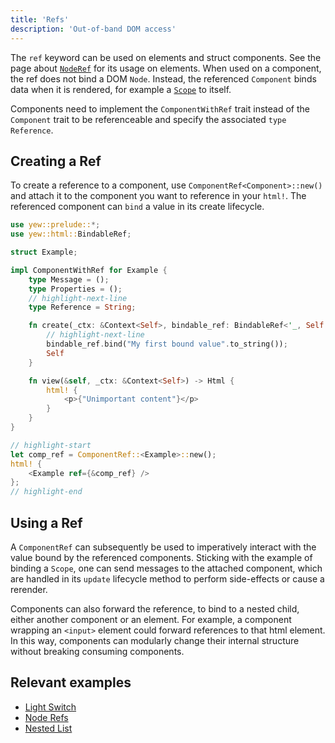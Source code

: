 ```yaml
---
title: 'Refs'
description: 'Out-of-band DOM access'
---
```


The `ref` keyword can be used on elements and struct components. See the page about [`NodeRef`]
for its usage on elements. When used on a component, the ref does not bind a DOM `Node`. Instead,
the referenced `Component` binds data when it is rendered, for example a [`Scope`] to itself.

[`noderef`]: concepts/html/node-refs.mdx
[`scope`]: advanced-topics/struct-components/scope.mdx

Components need to implement the `ComponentWithRef` trait instead of the `Component` trait to be referenceable
and specify the associated `type Reference`.

## Creating a Ref

To create a reference to a component, use `ComponentRef<Component>::new()` and attach it to the component you want to
reference in your `html!`. The referenced component can `bind` a value in its create lifecycle.

```rust
use yew::prelude::*;
use yew::html::BindableRef;

struct Example;

impl ComponentWithRef for Example {
    type Message = ();
    type Properties = ();
    // highlight-next-line
    type Reference = String;

    fn create(_ctx: &Context<Self>, bindable_ref: BindableRef<'_, Self::Reference>) -> Self {
        // highlight-next-line
        bindable_ref.bind("My first bound value".to_string());
        Self
    }

    fn view(&self, _ctx: &Context<Self>) -> Html {
        html! {
            <p>{"Unimportant content"}</p>
        }
    }
}

// highlight-start
let comp_ref = ComponentRef::<Example>::new();
html! {
    <Example ref={&comp_ref} />
};
// highlight-end
```

## Using a Ref

A `ComponentRef` can subsequently be used to imperatively interact with the value bound by the referenced components. Sticking
with the example of binding a `Scope`, one can send messages to the attached component, which are handled in its `update`
lifecycle method to perform side-effects or cause a rerender.

Components can also forward the reference, to bind to a nested child, either another component or an element. For example, a component
wrapping an `<input>` element could forward references to that html element. In this way, components can modularly change
their internal structure without breaking consuming components.

## Relevant examples

-   [Light Switch](https://github.com/yewstack/yew/tree/master/examples/light_switch)
-   [Node Refs](https://github.com/yewstack/yew/tree/master/examples/node_refs)
-   [Nested List](https://github.com/yewstack/yew/tree/master/examples/nested_list)
